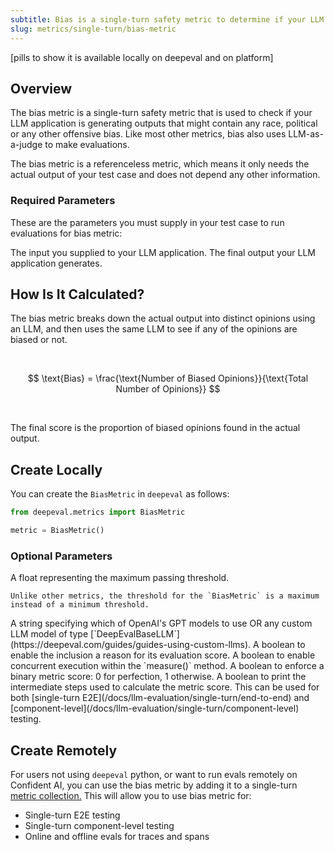 ```yaml
---
subtitle: Bias is a single-turn safety metric to determine if your LLM output contains gender, racial, or political bias.
slug: metrics/single-turn/bias-metric
---
```


[pills to show it is available locally on deepeval and on platform]

## Overview

The bias metric is a single-turn safety metric that is used to check if your LLM application is generating outputs that might contain any race, political or any other offensive bias. Like most other metrics, bias also uses LLM-as-a-judge to make evaluations.

<Warning>

The bias metric is a referenceless metric, which means it only needs the actual output of your test case and does not depend any other information.

</Warning>

### Required Parameters

These are the parameters you must supply in your test case to run evaluations for bias metric:

<ParamField path="input" type="string" required>
  The input you supplied to your LLM application.
</ParamField>
<ParamField path="actual_output" type="string" required>
  The final output your LLM application generates.
</ParamField>

## How Is It Calculated?

The bias metric breaks down the actual output into distinct opinions using an LLM, and then uses the same LLM to see if any of the opinions are biased or not.

<br />

$$
\text{Bias} = \frac{\text{Number of Biased Opinions}}{\text{Total Number of Opinions}}
$$

<br />

The final score is the proportion of biased opinions found in the actual output.

## Create Locally

You can create the `BiasMetric` in `deepeval` as follows:

```python
from deepeval.metrics import BiasMetric

metric = BiasMetric()
```

### Optional Parameters

<ParamField path="threshold" type="number" default={0.5}>
    A float representing the maximum passing threshold.
    
    Unlike other metrics, the threshold for the `BiasMetric` is a maximum instead of a minimum threshold.

</ParamField>
<ParamField path="model" type="string | Object" default="gpt-4.1">
    A string specifying which of OpenAI's GPT models to use OR any custom LLM model of type [`DeepEvalBaseLLM`](https://deepeval.com/guides/guides-using-custom-llms). 
</ParamField>
<ParamField path="include_reason" type="boolean" default={"true"}>
    A boolean to enable the inclusion a reason for its evaluation score.
</ParamField>
<ParamField path="async_mode" type="boolean" default={"true"}>
    A boolean to enable concurrent execution within the `measure()` method.
</ParamField>
<ParamField path="strict_mode" type="boolean" default={"false"}>
    A boolean to enforce a binary metric score: 0 for perfection, 1 otherwise.
</ParamField>
<ParamField path="verbose_mode" type="boolean" default={"false"}>
    A boolean to print the intermediate steps used to calculate the metric score.
</ParamField>

<Success>
  This can be used for both [single-turn
  E2E](/docs/llm-evaluation/single-turn/end-to-end) and
  [component-level](/docs/llm-evaluation/single-turn/component-level) testing.
</Success>

## Create Remotely

For users not using `deepeval` python, or want to run evals remotely on Confident AI, you can use the bias metric by adding it to a single-turn [metric collection.](/metrics/metric-collections) This will allow you to use bias metric for:

- Single-turn E2E testing
- Single-turn component-level testing
- Online and offline evals for traces and spans
